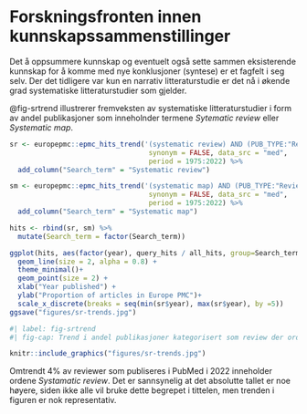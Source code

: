 # Forskningsfronten innen kunnskapssammenstillinger

 
Det å oppsummere kunnskap og eventuelt også sette sammen eksisterende kunnskap for å komme med nye konklusjoner (syntese) er et fagfelt i seg selv.
Der det tidligere var kun en narrativ litteraturstudie er det nå i økende grad systematiske litteraturstudier som gjelder. 

@fig-srtrend illustrerer fremveksten av systematiske litteraturstudier i form av andel publikasjoner som inneholnder termene _Sytematic review_ eller _Systematic map_.

<!-- Her søker jeg _all fields_ (dvs titler, nøkkelord, abstract, full text, alt). -->

<!-- https://cran.r-project.org/web/packages/europepmc/vignettes/evergreenreviewgraphs.html -->

```r
sr <- europepmc::epmc_hits_trend('(systematic review) AND (PUB_TYPE:"Review" OR PUB_TYPE:"review-article")', 
                                  synonym = FALSE, data_src = "med",
                                  period = 1975:2022) %>%
  add_column("Search_term" = "Systematic review")

sm <- europepmc::epmc_hits_trend('(systematic map) AND (PUB_TYPE:"Review" OR PUB_TYPE:"review-article")', 
                                  synonym = FALSE, data_src = "med",
                                  period = 1975:2022) %>%
  add_column("Search_term" = "Systematic map")

hits <- rbind(sr, sm) %>%
  mutate(Search_term = factor(Search_term))
```

```r
ggplot(hits, aes(factor(year), query_hits / all_hits, group=Search_term, colour = Search_term)) +
  geom_line(size = 2, alpha = 0.8) +
  theme_minimal()+
  geom_point(size = 2) +
  xlab("Year published") +
  ylab("Proportion of articles in Europe PMC")+
  scale_x_discrete(breaks = seq(min(sr$year), max(sr$year), by =5))
ggsave("figures/sr-trends.jpg")
```

```r
#| label: fig-srtrend 
#| fig-cap: Trend i andel publikasjoner kategorisert som review der ordene Systematic review er brukt.

knitr::include_graphics("figures/sr-trends.jpg")
```

Omtrendt 4% av reviewer som publiseres i PubMed i 2022 inneholder ordene *Systamatic review*. Det er sannsynelig at det absolutte tallet er noe høyere, siden ikke alle vil bruke dette begrepet i tittelen, men trenden i figuren er nok representativ.

